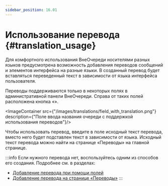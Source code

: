 ```yaml
---
sidebar_position: 16.01
---
```



# Использование перевода {#translation_usage}

Для комфортного использования ВнеОчереди носителями разных языков предусмотрена возможность добавления переводов сообщений и элементов интерфейса на разные языки. В созданный перевод будет вставляться переведенный текст в зависимости от языка интерфейса пользователя.

Переводы поддерживаются только в некоторых полях в административной панели ВнеОчереди. Справа от таких полей расположена кнопка «<Public/>».

<ImageContainer src={"/images/translations/field_with_translation.png"} description={"Поле ввода названия очереди с поддержкой использования переводов"}/>

Чтобы использовать перевод, введите в поле исходный текст перевода, вместо него будет подставлен текст в зависимости от языка. Исходный текст перевода можно найти на странице «Переводы» на главной странице.

:::info
Если нужного перевода нет, воспользуйтесь одним из способов его создания. Подробнее см. в разделах:
-   [Добавление перевода при помощи полей](translation_creation_via_field.mdx)
-   [Добавление перевода на странице «Переводы»](translation_creation_via_page.mdx)
:::
